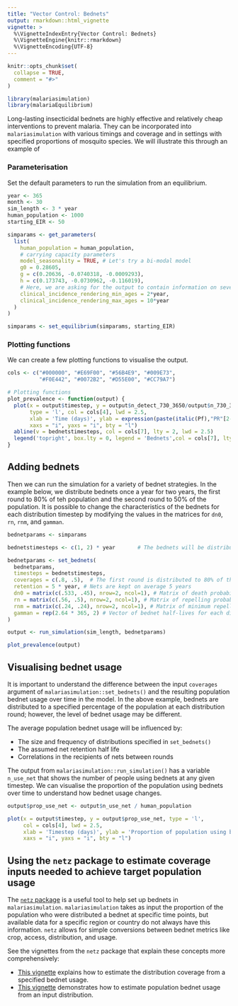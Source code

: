 ```yaml
---
title: "Vector Control: Bednets"
output: rmarkdown::html_vignette
vignette: >
  %\VignetteIndexEntry{Vector Control: Bednets}
  %\VignetteEngine{knitr::rmarkdown}
  %\VignetteEncoding{UTF-8}
---
```


```r
knitr::opts_chunk$set(
  collapse = TRUE,
  comment = "#>"
)
```

```r
library(malariasimulation)
library(malariaEquilibrium)
```

Long-lasting insecticidal bednets are highly effective and relatively cheap interventions to prevent malaria. They can be incorporated into `malariasimulation` with various timings and coverage and in settings with specified proportions of mosquito species. We will illustrate this through an example of  

### Parameterisation

Set the default parameters to run the simulation from an equilibrium.

```r
year <- 365
month <- 30
sim_length <- 3 * year
human_population <- 1000
starting_EIR <- 50

simparams <- get_parameters(
  list(
    human_population = human_population,
    # carrying capacity parameters
    model_seasonality = TRUE, # Let's try a bi-modal model
    g0 = 0.28605,
    g = c(0.20636, -0.0740318, -0.0009293),
    h = c(0.173743, -0.0730962, -0.116019),
    # Here, we are asking for the output to contain information on severe incidence in children 2-10 years old.
    clinical_incidence_rendering_min_ages = 2*year,
    clinical_incidence_rendering_max_ages = 10*year
  )
)

simparams <- set_equilibrium(simparams, starting_EIR)
```

### Plotting functions
We can create a few plotting functions to visualise the output.
```r
cols <- c("#000000", "#E69F00", "#56B4E9", "#009E73", 
          "#F0E442", "#0072B2", "#D55E00", "#CC79A7")

# Plotting functions
plot_prevalence <- function(output) {
  plot(x = output$timestep, y = output$n_detect_730_3650/output$n_730_3650, 
       type = 'l', col = cols[4], lwd = 2.5,
       xlab = 'Time (days)', ylab = expression(paste(italic(Pf),"PR"[2-10])),
       xaxs = "i", yaxs = "i", bty = "l")
  abline(v = bednetstimesteps, col = cols[7], lty = 2, lwd = 2.5)
  legend('topright', box.lty = 0, legend = 'Bednets',col = cols[7], lty = 2, lwd = 2.5)
}
```

## Adding bednets

Then we can run the simulation for a variety of bednet strategies. In the example below, we distribute bednets once a year for two years, the first round to 80% of teh population and the second round to 50% of the population. It is possible to change the characteristics of the bednets for each distribution timestep by modifying the values in the matrices for `dn0`, `rn`, `rnm`, and `gamman`.
  
```r
bednetparams <- simparams

bednetstimesteps <- c(1, 2) * year       # The bednets will be distributed at the end of the first and the second year. 

bednetparams <- set_bednets(
  bednetparams,
  timesteps = bednetstimesteps,
  coverages = c(.8, .5),  # The first round is distributed to 80% of the population and the second round to 50%.
  retention = 5 * year, # Nets are kept on average 5 years
  dn0 = matrix(c(.533, .45), nrow=2, ncol=1), # Matrix of death probabilities for each mosquito species over time
  rn = matrix(c(.56, .5), nrow=2, ncol=1), # Matrix of repelling probabilities for each mosquito species over time
  rnm = matrix(c(.24, .24), nrow=2, ncol=1), # Matrix of minimum repelling probabilities for each mosquito species over time
  gamman = rep(2.64 * 365, 2) # Vector of bednet half-lives for each distribution timestep
)

output <- run_simulation(sim_length, bednetparams)

plot_prevalence(output)
```
  
## Visualising bednet usage 

It is important to understand the difference between the input `coverages` argument of `malariasimulation::set_bednets()` and the resulting population bednet usage over time in the model. In the above example, bednets are distributed to a specified percentage of the population at each distribution round; however, the level of bednet usage may be different. 
  
The average population bednet usage will be influenced by:   

* The size and frequency of distributions specified in `set_bednets()`  
* The assumed net retention half life  
* Correlations in the recipients of nets between rounds  
  
The output from `malariasimulation::run_simulation()` has a variable `n_use_net` that shows the number of people using bednets at any given timestep. We can visualise the proportion of the population using bednets over time to understand how bednet usage changes. 

```r
output$prop_use_net <- output$n_use_net / human_population

plot(x = output$timestep, y = output$prop_use_net, type = 'l', 
     col = cols[4], lwd = 2.5,
     xlab = 'Timestep (days)', ylab = 'Proportion of population using bednets',
     xaxs = "i", yaxs = "i", bty = "l")
```
  
## Using the `netz` package to estimate coverage inputs needed to achieve target population usage

The [`netz` package](https://mrc-ide.github.io/netz/index.html) is a useful tool to help set up bednets in `malariasimulation`. `malariasimulation` takes as input the proportion of the population who were distributed a bednet at specific time points, but available data for a specific region or country do not always have this information. `netz` allows for simple conversions between bednet metrics like crop, access, distribution, and usage.  
  
See the vignettes from the `netz` package that explain these concepts more comprehensively:  
  
* [This vignette](https://mrc-ide.github.io/netz/articles/overview.html) explains how to estimate the distribution coverage from a specified bednet usage.   
* [This vignette](https://mrc-ide.github.io/netz/articles/population_usage.html) demonstrates how to estimate population bednet usage from an input distribution. 

